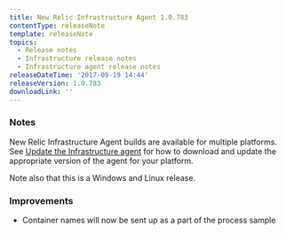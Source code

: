 ```yaml
---
title: New Relic Infrastructure Agent 1.0.783
contentType: releaseNote
template: releaseNote
topics:
  - Release notes
  - Infrastructure release notes
  - Infrastructure agent release notes
releaseDateTime: '2017-09-19 14:44'
releaseVersion: 1.0.783
downloadLink: ''
---
```


### Notes

New Relic Infrastructure Agent builds are available for multiple platforms. See [Update the Infrastructure agent](https://docs.newrelic.com/docs/infrastructure/new-relic-infrastructure/installation/update-infrastructure-agent) for how to download and update the appropriate version of the agent for your platform.

Note also that this is a Windows and Linux release.

### Improvements

* Container names will now be sent up as a part of the process sample
